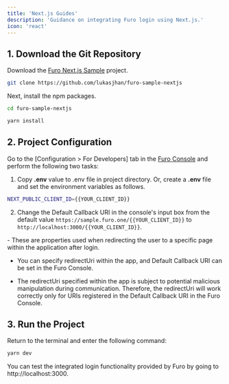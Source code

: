 ```yaml
---
title: 'Next.js Guides'
description: 'Guidance on integrating Furo login using Next.js.'
icon: 'react'
---
```


## 1. Download the Git Repository

Download the [Furo Next.js Sample](https://github.com/lukasjhan/furo-sample-nextjs) project.

```bash
git clone https://github.com/lukasjhan/furo-sample-nextjs
```

Next, install the npm packages.

```bash
cd furo-sample-nextjs

yarn install
```

## 2. Project Configuration

Go to the [Configuration > For Developers] tab in the [Furo Console](https://console.furo.one) and perform the following two tasks:

1. Copy **.env** value to .env file in project directory. Or, create a **.env** file and set the environment variables as follows.

```bash
NEXT_PUBLIC_CLIENT_ID={{YOUR_CLIENT_ID}}
```

2. Change the Default Callback URI in the console's input box from the default value `https://sample.furo.one/{{YOUR_CLIENT_ID}}` to `http://localhost:3000/{{YOUR_CLIENT_ID}}`.

<Accordion title="redirectUri and callbackUri">
- These are properties used when redirecting the user to a specific page within the application after login.

- You can specify redirectUri within the app, and Default Callback URI can be set in the Furo Console.

- The redirectUri specified within the app is subject to potential malicious manipulation during communication. Therefore, the redirectUri will work correctly only for URIs registered in the Default Callback URI in the Furo Console.

</Accordion>

## 3. Run the Project

Return to the terminal and enter the following command:

```bash
yarn dev
```

You can test the integrated login functionality provided by Furo by going to http://localhost:3000.
